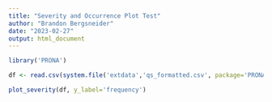 ```yaml
---
title: "Severity and Occurrence Plot Test"
author: "Brandon Bergsneider"
date: "2023-02-27"
output: html_document
---
```


```r
library('PRONA')
```

```r
df <- read.csv(system.file('extdata','qs_formatted.csv', package='PRONA'), stringsAsFactors = FALSE)
```

```r
plot_severity(df, y_label='frequency')
```

